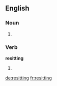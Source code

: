 ==English==

===Noun===
{{en-noun}}

# {{context|photography}} {{rfdef|lang=en}}

===Verb===
'''resitting'''

# {{third-person singular of|resit}}

[[de:resitting]]
[[fr:resitting]]